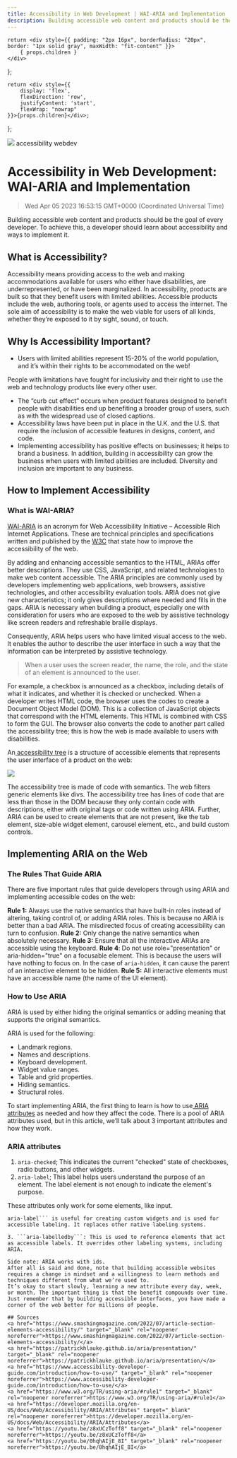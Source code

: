```yaml
---
title: Accessibility in Web Development | WAI-ARIA and Implementation
description: Building accessible web content and products should be the goal of every developer. To achieve this, a developer should learn about accessibility and ways to implement it.
---
```


    return <div style={{ padding: "2px 16px", borderRadius: "20px", border: "1px solid gray", maxWidth: "fit-content" }}>
        { props.children }
    </div>
};

    return <div style={{
        display: 'flex',
        flexDirection: 'row',
        justifyContent: 'start',
        flexWrap: "nowrap"
    }}>{props.children}</div>;
};

<link rel="canonical" href="https://code.pieces.app/blog/accessibility-in-web-development-wai-aria-and-implementation" />

![](https://uploads-ssl.webflow.com/6143afec68f555387049efb3/63dd505b508c1d26f8ffe66f_wai-aria_4a997341c96128aedfe38a0c969c0754_2000.jpeg)
<GridFlexRow><Tag>accessibility</Tag> <Tag>webdev</Tag></GridFlexRow>

# Accessibility in Web Development: WAI-ARIA and Implementation
> Wed Apr 05 2023 16:53:15 GMT+0000 (Coordinated Universal Time)

Building accessible web content and products should be the goal of every developer. To achieve this, a developer should learn about accessibility and ways to implement it.

## What is Accessibility?
Accessibility means providing access to the web and making accommodations available for users who either have disabilities, are underrepresented, or have been marginalized.
In accessibility, products are built so that they benefit users with limited abilities. Accessible products include the web, authoring tools, or agents used to access the internet.
The sole aim of accessibility is to make the web viable for users of all kinds, whether they’re exposed to it by sight, sound, or touch.

## Why Is Accessibility Important?
- Users with limited abilities represent 15-20% of the world population, and it’s within their rights to be accommodated on the web!

People with limitations have fought for inclusivity and their right to use the web and technology products like every other user.
- The “curb cut effect” occurs when product features designed to benefit people with disabilities end up benefiting a broader group of users, such as with the widespread use of closed captions.
- Accessibility laws have been put in place in the U.K. and the U.S. that require the inclusion of accessible features in designs, content, and code.
- Implementing accessibility has positive effects on businesses; it helps to brand a business. In addition, building in accessibility can grow the business when users with limited abilities are included. Diversity and inclusion are important to any business.

## How to Implement Accessibility
### What is WAI-ARIA?

<a href="https://en.m.wikipedia.org/wiki/WAI-ARIA" target="_blank" rel="noopener noreferrer">WAI-ARIA</a> is an acronym for Web Accessibility Initiative – Accessible Rich Internet Applications. These are technical principles and specifications written and published by the <a href="https://www.w3.org/" target="_blank" rel="noopener noreferrer">W3C</a> that state how to improve the accessibility of the web.

By adding and enhancing accessible semantics to the HTML, ARIAs offer better descriptions. They use CSS, JavaScript, and related technologies to make web content accessible.
The ARIA principles are commonly used by developers implementing web applications, web browsers, assistive technologies, and other accessibility evaluation tools.
ARIA does not give new characteristics; it only gives descriptions where needed and fills in the gaps. ARIA is necessary when building a product, especially one with consideration for users who are exposed to the web by assistive technology like screen readers and refreshable braille displays.

Consequently, ARIA helps users who have limited visual access to the web. It enables the author to describe the user interface in such a way that the information can be interpreted by assistive technology.
> When a user uses the screen reader, the name, the role, and the state of an element is announced to the user.

For example, a checkbox is announced as a checkbox, including details of what it indicates, and whether it is checked or unchecked.
When a developer writes HTML code, the browser uses the codes to create a Document Object Model (DOM). This is a collection of JavaScript objects that correspond with the HTML elements. This HTML is combined with CSS to form the GUI.
The browser also converts the code to another part called the accessibility tree; this is how the web is made available to users with disabilities.

An<a href="https://www.w3.org/TR/accname-1.1/#dfn-accessibility-tree" target="_blank" rel="noopener noreferrer"> accessibility tree</a> is a structure of accessible elements that represents the user interface of a product on the web:

![](https://uploads-ssl.webflow.com/6143afec68f555387049efb3/63b43fe0bcb59ae9b0da1061_image1_40821a640877f1774b1c23d0cfe1e291_800.jpg)

The accessibility tree is made of code with semantics. The web filters generic elements like divs. The accessibility tree has lines of code that are less than those in the DOM because they only contain code with descriptions, either with original tags or code written using ARIA.
Further, ARIA can be used to create elements that are not present, like the tab element, size-able widget element, carousel element, etc., and build custom controls.

## Implementing ARIA on the Web

### The Rules That Guide ARIA

There are five important rules that guide developers through using ARIA and implementing accessible codes on the web:

**Rule 1:** Always use the native semantics that have built-in roles instead of altering, taking control of, or adding ARIA roles. This is because no ARIA is better than a bad ARIA. The misdirected focus of creating accessibility can turn to confusion.
**Rule 2:** Only change the native semantics when absolutely necessary.
**Rule 3:** Ensure that all the interactive ARIAs are accessible using the keyboard.
**Rule 4**: Do not use role="presentation" or aria-hidden="true" on a focusable element. This is because the users will have nothing to focus on. In the case of ```aria-hidden```, it can cause the parent of an interactive element to be hidden.
**Rule 5:** All interactive elements must have an accessible name (the name of the UI element).

### How to Use ARIA
ARIA is used by either hiding the original semantics or adding meaning that supports the original semantics.

ARIA is used for the following:
- Landmark regions.
- Names and descriptions.
- Keyboard development.
- Widget value ranges.
- Table and grid properties.
- Hiding semantics.
- Structural roles.

To start implementing ARIA, the first thing to learn is how to use<a href="https://developer.mozilla.org/en-US/docs/Web/Accessibility/ARIA/Attributes" target="_blank" rel="noopener noreferrer"> ARIA attributes</a> as needed and how they affect the code.
There is a pool of ARIA attributes used, but in this article, we’ll talk about 3 important attributes and how they work.

### ARIA attributes
1. ```aria-checked```; This indicates the current "checked" state of checkboxes, radio buttons, and other widgets.
2. ```aria-label```; This label helps users understand the purpose of an element. The label element is not enough to indicate the element's purpose.

These attributes only work for some elements, like input.
```
aria-label``` is useful for creating custom widgets and is used for accessible labeling. It replaces other native labeling systems.

3. ```aria-labelledby```: This is used to reference elements that act as accessible labels. It overrides other labeling systems, including ARIA.

Side note: ARIA works with ids.
After all is said and done, note that building accessible websites requires a change in mindset and a willingness to learn methods and techniques different from what we’re used to.
It’s okay to start slowly, learning a new attribute every day, week, or month. The important thing is that the benefit compounds over time.
Just remember that by building accessible interfaces, you have made a corner of the web better for millions of people.

## Sources
<a href="https://www.smashingmagazine.com/2022/07/article-section-elements-accessibility/" target="_blank" rel="noopener noreferrer">https://www.smashingmagazine.com/2022/07/article-section-elements-accessibility/</a>
<a href="https://patrickhlauke.github.io/aria/presentation/" target="_blank" rel="noopener noreferrer">https://patrickhlauke.github.io/aria/presentation/</a>
<a href="https://www.accessibility-developer-guide.com/introduction/how-to-use/" target="_blank" rel="noopener noreferrer">https://www.accessibility-developer-guide.com/introduction/how-to-use/</a>
<a href="https://www.w3.org/TR/using-aria/#rule1" target="_blank" rel="noopener noreferrer">https://www.w3.org/TR/using-aria/#rule1</a>
<a href="https://developer.mozilla.org/en-US/docs/Web/Accessibility/ARIA/Attributes" target="_blank" rel="noopener noreferrer">https://developer.mozilla.org/en-US/docs/Web/Accessibility/ARIA/Attributes</a>
<a href="https://youtu.be/z8xUCzToff8" target="_blank" rel="noopener noreferrer">https://youtu.be/z8xUCzToff8</a>
<a href="https://youtu.be/0hqhAIjE_8I" target="_blank" rel="noopener noreferrer">https://youtu.be/0hqhAIjE_8I</a>
